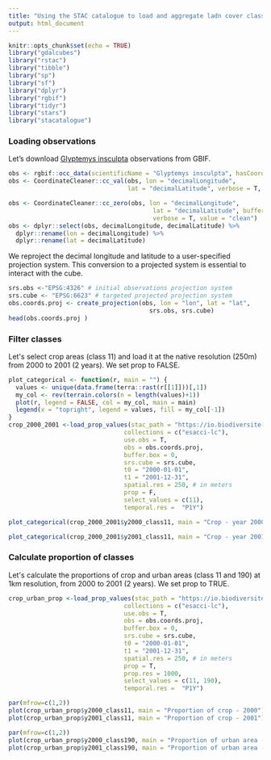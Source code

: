 ```yaml
---
title: "Using the STAC catalogue to load and aggregate ladn cover classes"
output: html_document
---
```


```r
knitr::opts_chunk$set(echo = TRUE)
library("gdalcubes")
library("rstac")
library("tibble")
library("sp")
library("sf")
library("dplyr")
library("rgbif")
library("tidyr")
library("stars")
library("stacatalogue")
```


### Loading observations

Let's download [Glyptemys insculpta](https://en.wikipedia.org/wiki/Wood_turtle) observations from GBIF.

```r
obs <- rgbif::occ_data(scientificName = "Glyptemys insculpta", hasCoordinate = TRUE, limit = 100)$data
obs <- CoordinateCleaner::cc_val(obs, lon = "decimalLongitude", 
                                 lat = "decimalLatitude", verbose = T, value = "clean")

obs <- CoordinateCleaner::cc_zero(obs, lon = "decimalLongitude", 
                                        lat = "decimalLatitude", buffer = 0.5, 
                                        verbose = T, value = "clean")
obs <- dplyr::select(obs, decimalLongitude, decimalLatitude) %>%
  dplyr::rename(lon = decimalLongitude) %>%
  dplyr::rename(lat = decimalLatitude) 

```

We reproject the decimal longitude and latitude to a user-specified projection system. This conversion to a projected system is essential to interact with the cube.

```r
srs.obs <-"EPSG:4326" # initial observations projection system
srs.cube <- "EPSG:6623" # targeted projected projection system
obs.coords.proj <- create_projection(obs, lon = "lon", lat = "lat", 
                                       srs.obs, srs.cube)
head(obs.coords.proj )
```

### Filter classes
                         
Let\'s select crop areas (class 11) and load it at the native resolution (250m) from 2000 to 2001 (2 years). We set prop to FALSE.
```r
plot_categorical <- function(r, main = "") {
  values <- unique(data.frame(terra::rast(r[[1]]))[,1])
  my_col <- rev(terrain.colors(n = length(values)+1))
  plot(r, legend = FALSE, col = my_col, main = main)
  legend(x = "topright", legend = values, fill = my_col[-1])
}
crop_2000_2001 <-load_prop_values(stac_path = "https://io.biodiversite-quebec.ca/stac/",
                                collections = c("esacci-lc"), 
                                use.obs = T,
                                obs = obs.coords.proj,
                                buffer.box = 0,
                                srs.cube = srs.cube,
                                t0 = "2000-01-01",
                                t1 = "2001-12-31",
                                spatial.res = 250, # in meters
                                prop = F,
                                select_values = c(11),
                                temporal.res =  "P1Y")

```
```r
plot_categorical(crop_2000_2001$y2000_class11, main = "Crop - year 2000")
```
```r
plot_categorical(crop_2000_2001$y2001_class11, main = "Crop - year 2001")
```


### Calculate proportion of classes
                         
Let\'s calculate the proportions of crop and urban areas (class 11 and 190) at 1km resolution,  from 2000 to 2001 (2 years). We set prop to TRUE.

```r
crop_urban_prop <-load_prop_values(stac_path = "https://io.biodiversite-quebec.ca/stac/",
                                collections = c("esacci-lc"), 
                                use.obs = T,
                                obs = obs.coords.proj,
                                buffer.box = 0,
                                srs.cube = srs.cube,
                                t0 = "2000-01-01",
                                t1 = "2001-12-31",
                                spatial.res = 250, # in meters
                                prop = T,
                                prop.res = 1000,
                                select_values = c(11, 190),
                                temporal.res =  "P1Y")

```

```r
par(mfrow=c(1,2))
plot(crop_urban_prop$y2000_class11, main = "Proportion of crop - 2000")
plot(crop_urban_prop$y2001_class11, main = "Proportion of crop - 2001")
```

```r
par(mfrow=c(1,2))
plot(crop_urban_prop$y2000_class190, main = "Proportion of urban area - 2000")
plot(crop_urban_prop$y2001_class190, main = "Proportion of urban area - 2001")
```